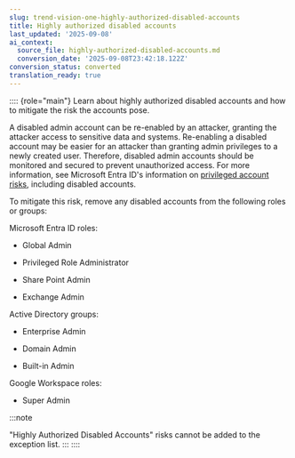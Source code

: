 ```yaml
---
slug: trend-vision-one-highly-authorized-disabled-accounts
title: Highly authorized disabled accounts
last_updated: '2025-09-08'
ai_context:
  source_file: highly-authorized-disabled-accounts.md
  conversion_date: '2025-09-08T23:42:18.122Z'
conversion_status: converted
translation_ready: true
---
```


:::: {role="main"}
Learn about highly authorized disabled accounts and how to mitigate the risk the accounts pose.

A disabled admin account can be re-enabled by an attacker, granting the attacker access to sensitive data and systems. Re-enabling a disabled account may be easier for an attacker than granting admin privileges to a newly created user. Therefore, disabled admin accounts should be monitored and secured to prevent unauthorized access. For more information, see Microsoft Entra ID's information on [privileged account risks](https://learn.microsoft.com/en-us/entra/architecture/security-operations-privileged-accounts), including disabled accounts.

To mitigate this risk, remove any disabled accounts from the following roles or groups:

Microsoft Entra ID roles:

- Global Admin

- Privileged Role Administrator

- Share Point Admin

- Exchange Admin

Active Directory groups:

- Enterprise Admin

- Domain Admin

- Built-in Admin

Google Workspace roles:

- Super Admin

:::note

"Highly Authorized Disabled Accounts" risks cannot be added to the exception list.
:::
::::
